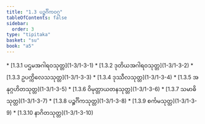 ```yaml
---
title: "1.3 ပဉ္စင်္ဂိကဝဂ္ဂ"
tableOfContents: false
sidebar:
  order: 3
type: "tipitaka"
basket: "su"
book: "a5"
---
```



<DynamicBreadcrumb />



<TableOfContents book="a5" section="1.3">
* [1.3.1 ပဌမအဂါရဝသုတ္တ](1-3/1-3-1)
* [1.3.2 ဒုတိယအဂါရဝသုတ္တ](1-3/1-3-2)
* [1.3.3 ဥပက္ကိလေသသုတ္တ](1-3/1-3-3)
* [1.3.4 ဒုဿီလသုတ္တ](1-3/1-3-4)
* [1.3.5 အနုဂ္ဂဟိတသုတ္တ](1-3/1-3-5)
* [1.3.6 ဝိမုတ္တာယတနသုတ္တ](1-3/1-3-6)
* [1.3.7 သမာဓိသုတ္တ](1-3/1-3-7)
* [1.3.8 ပဉ္စင်္ဂိကသုတ္တ](1-3/1-3-8)
* [1.3.9 စင်္ကမသုတ္တ](1-3/1-3-9)
* [1.3.10 နာဂိတသုတ္တ](1-3/1-3-10)
</TableOfContents>
